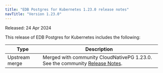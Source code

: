 ```yaml
---
title: "EDB Postgres for Kubernetes 1.23.0 release notes"
navTitle: "Version 1.23.0"
---
```


Released: 24 Apr 2024

This release of EDB Postgres for Kubernetes includes the following:

|      Type      |                                                                                  Description                                                                                   |
| -------------- | ------------------------------------------------------------------------------------------------------------------------------------------------------------------------------ |
| Upstream merge |  Merged with community CloudNativePG 1.23.0. See the community [Release Notes](https://cloudnative-pg.io/documentation/1.23/release_notes/v1.23/).                                    |
